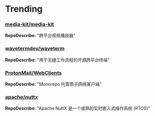 
# Trending

### [media-kit/media-kit](https://github.com/media-kit/media-kit)
**RepoDescribe:** "跨平台视频播放器"
  

### [wavetermdev/waveterm](https://github.com/wavetermdev/waveterm)
**RepoDescribe:** "用于无缝工作流程的开源跨平台终端"
  

### [ProtonMail/WebClients](https://github.com/ProtonMail/WebClients)
**RepoDescribe:** "Monorepo 托管质子网络客户端"
  

### [apache/nuttx](https://github.com/apache/nuttx)
**RepoDescribe:** "Apache NuttX 是一个成熟的实时嵌入式操作系统 (RTOS)"
  